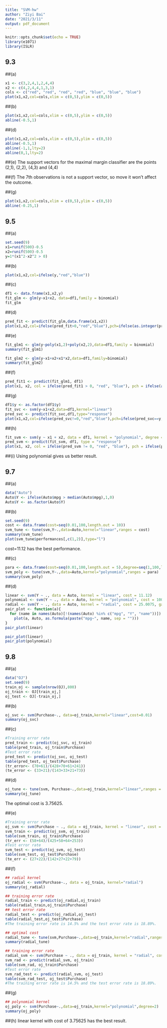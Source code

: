 ```yaml
---
title: "SVM-hw"
author: "Ziyi Bai"
date: "2021/3/11"
output: pdf_document
---
```


```r
knitr::opts_chunk$set(echo = TRUE)
library(e1071)
library(ISLR)
```

## 9.3
##(a)
```r
x1 <- c(3,2,4,1,2,4,4)
x2 <- c(4,2,4,4,1,3,1)
cols <- c("red", "red", "red", "red", "blue", "blue", "blue")
plot(x1,x2,col=cols,xlim = c(0,5),ylim = c(0,5))
```
##(b)
```r
plot(x1,x2,col=cols,xlim = c(0,5),ylim = c(0,5))
abline(-0.5,1)
```
##(d)
```r
plot(x1,x2,col=cols,xlim = c(0,5),ylim = c(0,5))
abline(-0.5,1)
abline(-1,1,lty=2)
abline(0,1,lty=2)
```
##(e)
The support vectors for the maximal margin classifier are the points (2,1), (2,2), (4,3) and (4,4)

##(f)
The 7th observations is not a support vector, so move it won't affect the outcome.

##(g)
```r
plot(x1,x2,col=cols,xlim = c(0,5),ylim = c(0,5))
abline(-0.25,1)
```

## 9.5
##(a)
```r
set.seed(9)
x1=runif(500)-0.5
x2=runif(500)-0.5
y=1*(x1^2-x2^2 > 0)
```

##(b)
```r
plot(x1,x2,col=ifelse(y,"red","blue"))
```
##(c)
```r
df1 <- data.frame(x1,x2,y)
fit_glm <- glm(y~x1+x2, data=df1,family = binomial)
fit_glm
```
##(d)
```r
pred_fit <- predict(fit_glm,data.frame(x1,x2))
plot(x1,x2,col=ifelse(pred_fit>0,"red","blue"),pch=ifelse(as.integer(pred_fit>0)==y,1,4))
```
##(e)
```r
fit_glm1 <- glm(y~poly(x1,2)+poly(x2,2),data=df1,family = binomial)
summary(fit_glm1)

fit_glm2 <- glm(y~x1+x2+x1*x2,data=df1,family=binomial)
summary(fit_glm2)
```
##(f)
```r
pred_fit1 <- predict(fit_glm1, df1)
plot(x1, x2, col = ifelse(pred_fit1 > 0, "red", "blue"), pch = ifelse(as.integer(pred_fit1 > 0) == y, 1,4))
```
##(g)
```r
df1$y <- as.factor(df1$y)
fit_svc <- svm(y~x1+x2,data=df1,kernel="linear")
pred_svc <- predict(fit_svc,df1,type="response")
plot(x1,x2,col=ifelse(pred_svc!=0,"red","blue"),pch=ifelse(pred_svc==y,1,4))
```
##(h)
```r
fit_svm <- svm(y ~ x1 + x2, data = df1, kernel = "polynomial", degree = 2)
pred_svm <- predict(fit_svm, df1, type = "response")
plot(x1, x2, col = ifelse(pred_svm != 0, "red", "blue"), pch = ifelse(pred_svm == y, 1,4))
```
##(i)
Using polynomial gives us better result.

## 9.7
##(a)
```r
data("Auto")
Auto$Y <- ifelse(Auto$mpg > median(Auto$mpg),1,0)
Auto$Y <- as.factor(Auto$Y)
```
##(b)
```r
set.seed(9)
cost <- data.frame(cost=seq(0.01,100,length.out = 10))
svm_tune <- tune(svm,Y~.,data=Auto,kernel="linear",ranges = cost)
summary(svm_tune)
plot(svm_tune$performances[,c(1,2)],type="l")
```
cost=11.12 has the best performance.

##(c)
```r
para <- data.frame(cost=seq(0.01,100,length.out = 5),degree=seq(1,100,length.out = 5))
svm_poly <- tune(svm,Y~.,data=Auto,kernel="polynomial",ranges = para)
summary(svm_poly)
```
##(d)
```r
linear <- svm(Y ~ ., data = Auto, kernel = "linear", cost = 11.12)
polynomial <- svm(Y ~ ., data = Auto, kernel = "polynomial", cost = 100, degree = 1)
radial <- svm(Y ~ ., data = Auto, kernel = "radial", cost = 25.0075, gamma = 0.1)
pair_plot <- function(a){
  for (name in names(Auto)[!(names(Auto) %in% c("mpg", "Y", "name"))])
    plot(a, Auto, as.formula(paste("mpg~", name, sep = "")))
}
pair_plot(linear)
```
```r
pair_plot(linear)
pair_plot(polynomial)
```
## 9.8
##(a)
```r
data("OJ")
set.seed(9)
train_oj <- sample(nrow(OJ),800)
oj_train <- OJ[train_oj,]
oj_test <- OJ[-train_oj,]
```

##(b)
```r
oj_svc <- svm(Purchase~., data=oj_train,kernel="linear",cost=0.01)
summary(oj_svc)
```

##(c)
```r
#Training error rate
pred_train <- predict(oj_svc, oj_train)
table(pred_train, oj_train$Purchase)
#Test error rate
pred_test <- predict(oj_svc, oj_test)
table(pred_test, oj_test$Purchase)
(tr_error<- (70+61)/(428+70+61+241))
(te_error <- (33+21)/(143+33+21+73))
```

##(d)
```r
oj_tune <- tune(svm, Purchase~.,data=oj_train,kernel="linear",ranges = data.frame(cost=seq(0.01,10,length.out = 25)))
summary(oj_tune)
```
The optimal cost is 3.75625.

##(e)
```r
#Training error rate
oj_svm <- svm(Purchase ~ ., data = oj_train, kernel = "linear", cost = oj_tune$best.parameters$cost)
svm_train <- predict(oj_svm, oj_train)
table(svm_train, oj_train$Purchase)
(tr_err <- (58+64)/(425+58+64+253))
#Test error rate
svm_test <- predict(oj_svm, oj_test)
table(svm_test, oj_test$Purchase)
(te_err <- (27+22)/(142+27+22+79))
```

##(f)
```r
## radial kernel
oj_radial <- svm(Purchase~., data = oj_train, kernel="radial")
summary(oj_radial)

## training error rate
radial_train <- predict(oj_radial,oj_train)
table(radial_train,oj_train$Purchase)
## test error rate
radial_test <- predict(oj_radial,oj_test)
table(radial_test,oj_test$Purchase)
#The training error rate is 14.5% and the test error rate is 18.89%.

## optimal cost
radial_tune <- tune(svm,Purchase~.,data=oj_train,kernel="radial",ranges = data.frame(cost=seq(0.01,10,length.out = 25)))
summary(radial_tune)

## training error rate
radial_svm <- svm(Purchase ~ ., data = oj_train, kernel = "radial", cost = radial_tune$best.parameters$cost)
svm_rad <- predict(radial_svm, oj_train)
table(svm_rad, oj_train$Purchase)
#Test error rate
svm_rad_test <- predict(radial_svm, oj_test)
table(svm_rad_test, oj_test$Purchase)
#The training error rate is 14.5% and the test error rate is 18.89%.
```

##(g)
```r
## polynomial kernel
oj_poly <- svm(Purchase~.,data=oj_train,kernel="polynomial",degree=2)
summary(oj_poly)
```

##(h)
linear kernel with cost of 3.75625 has the best result.















